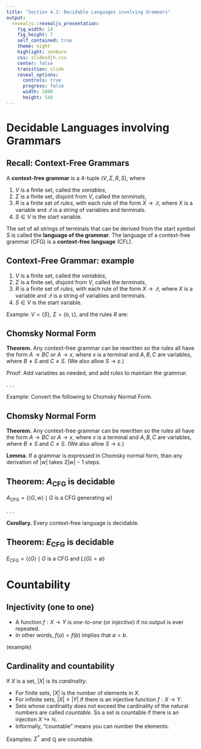 ```yaml
---
title: "Section 4.1: Decidable Languages involving Grammars"
output: 
  revealjs::revealjs_presentation:
    fig_width: 14 
    fig_height: 7
    self_contained: true
    theme: night
    highlight: zenburn
    css: slidesdjh.css
    center: false
    transition: slide
    reveal_options:
      controls: true
      progress: false
      width: 1080
      height: 540
---
```


# Decidable Languages involving Grammars

## Recall: Context-Free Grammars

A **context-free grammar** is a 4-tuple $(V, \Sigma, R, S)$, where

1. $V$ is a finite set, called the *variables*,
2. $\Sigma$ is a finite set, disjoint from $V$, called the *terminals*,
3. $R$ is a finite set of *rules*, with each rule of the form $X \rightarrow \mathcal{Q}$, where $X$ is a variable and $\mathcal{Q}$ is a string of variables and terminals.
4. $S \in V$ is the start variable.

The set of all strings of terminals that can be derived from the start symbol $S$ is called the **language of the grammar**. The language of a context-free grammar (CFG) is a **context-free language** (CFL).

## Context-Free Grammar: example

1. $V$ is a finite set, called the *variables*,
2. $\Sigma$ is a finite set, disjoint from $V$, called the *terminals*,
3. $R$ is a finite set of *rules*, with each rule of the form $X \rightarrow \mathcal{Q}$, where $X$ is a variable and $\mathcal{Q}$ is a string of variables and terminals.
4. $S \in V$ is the start variable.

Example: $V = \{S\}$, $\Sigma = \{\mathtt{0}, \mathtt{1}\}$, and the rules $R$ are:

\begin{align*}
S & \rightarrow \varepsilon \\
S & \rightarrow \mathtt{0}S\mathtt{1}
\end{align*}

## Chomsky Normal Form

**Theorem.** Any context-free grammar can be rewritten so the rules all have the form $A \rightarrow BC$ or $A \rightarrow x$, where $x$ is a terminal and $A,B,C$ are variables, where $B\neq S$ and $C \neq S$. (We also allow $S \rightarrow \varepsilon$.)

Proof: Add variables as needed, and add rules to maintain the grammar.

. . .

Example: Convert the following to Chomsky Normal Form.

\begin{align*}
S & \rightarrow \varepsilon \\
S & \rightarrow \mathtt{0}S\mathtt{1}
\end{align*}

## Chomsky Normal Form

**Theorem.** Any context-free grammar can be rewritten so the rules all have the form $A \rightarrow BC$ or $A \rightarrow x$, where $x$ is a terminal and $A,B,C$ are variables, where $B\neq S$ and $C \neq S$. (We also allow $S \rightarrow \varepsilon$.)

**Lemma.** If a grammar is expressed in Chomsky normal form, than any derivation of $|w|$ takes $2|w|-1$ steps.

## Theorem: $A_\text{CFG}$ is decidable

$A_\text{CFG} =  \{ \langle G, w\rangle \mid G \text{ is a CFG generating } w\}$

. . .

**Corollary.** Every context-free language is decidable.

## Theorem: $E_\text{CFG}$ is decidable

$E_\text{CFG} = \{ \langle G \rangle \mid G \text{ is a CFG and } L(G) = \emptyset \}$

# Countability

## Injectivity (one to one)

- A function $f : X \longrightarrow Y$ is *one-to-one* (or *injective*) if no output is ever repeated.
- In other words, $f(a) = f(b)$ implies that $a = b$.

(example)

## Cardinality and countability

If $X$ is a set, $|X|$ is its *cardinality*.

- For finite sets, $|X|$ is the number of elements in $X$.
- For infinite sets, $|X| \leq |Y|$ if there is an injective function $f: X \longrightarrow Y$.
- Sets whose cardinality does not exceed the cardinality of the natural numbers are called *countable*. So a set is countable if there is an injection $X \hookrightarrow \mathbb{N}$.
- Informally, "countable" means you can number the elements.

Examples: $\Sigma^*$ and $\mathbb{Q}$ are countable.
